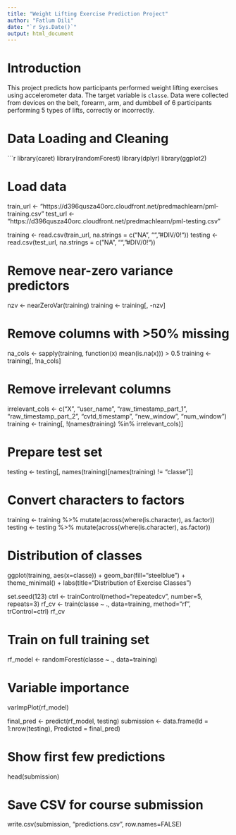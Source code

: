 ```yaml
---
title: "Weight Lifting Exercise Prediction Project"
author: "Fatlum Dili"
date: "`r Sys.Date()`"
output: html_document
---
```


# Introduction

This project predicts how participants performed weight lifting exercises using accelerometer data. The target variable is `classe`. Data were collected from devices on the belt, forearm, arm, and dumbbell of 6 participants performing 5 types of lifts, correctly or incorrectly.

# Data Loading and Cleaning
```r
library(caret)
library(randomForest)
library(dplyr)
library(ggplot2)

# Load data
train_url <- "https://d396qusza40orc.cloudfront.net/predmachlearn/pml-training.csv"
test_url  <- "https://d396qusza40orc.cloudfront.net/predmachlearn/pml-testing.csv"

training <- read.csv(train_url, na.strings = c("NA", "", "#DIV/0!"))
testing  <- read.csv(test_url, na.strings = c("NA", "", "#DIV/0!"))

# Remove near-zero variance predictors
nzv <- nearZeroVar(training)
training <- training[, -nzv]

# Remove columns with >50% missing
na_cols <- sapply(training, function(x) mean(is.na(x))) > 0.5
training <- training[, !na_cols]

# Remove irrelevant columns
irrelevant_cols <- c("X", "user_name", "raw_timestamp_part_1",
                     "raw_timestamp_part_2", "cvtd_timestamp",
                     "new_window", "num_window")
training <- training[, !(names(training) %in% irrelevant_cols)]

# Prepare test set
testing <- testing[, names(training)[names(training) != "classe"]]

# Convert characters to factors
training <- training %>% mutate(across(where(is.character), as.factor))
testing <- testing %>% mutate(across(where(is.character), as.factor))

# Distribution of classes
ggplot(training, aes(x=classe)) +
  geom_bar(fill="steelblue") +
  theme_minimal() +
  labs(title="Distribution of Exercise Classes")

set.seed(123)
ctrl <- trainControl(method="repeatedcv", number=5, repeats=3)
rf_cv <- train(classe ~ ., data=training, method="rf", trControl=ctrl)
rf_cv

# Train on full training set
rf_model <- randomForest(classe ~ ., data=training)

# Variable importance
varImpPlot(rf_model)

final_pred <- predict(rf_model, testing)
submission <- data.frame(Id = 1:nrow(testing), Predicted = final_pred)

# Show first few predictions
head(submission)

# Save CSV for course submission
write.csv(submission, "predictions.csv", row.names=FALSE)
